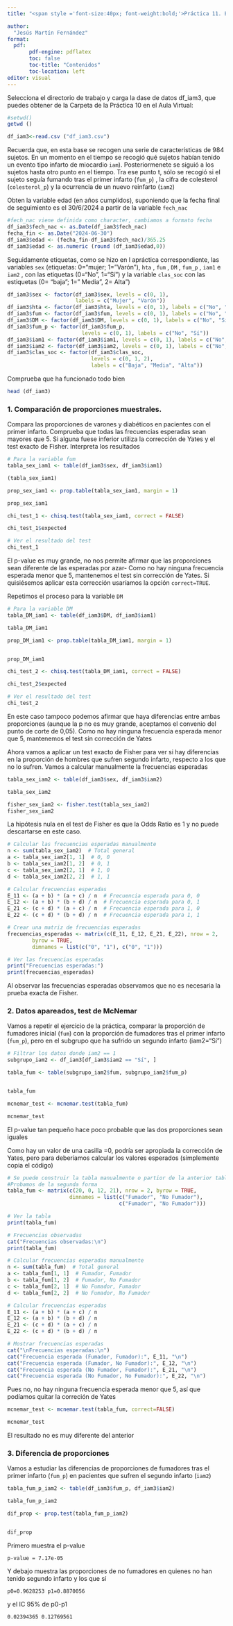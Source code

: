 ```yaml
---
title: "<span style ='font-size:40px; font-weight:bold;'>Práctica 11. Ejercicios</span>" 

author: 
  "Jesús Martín Fernández"
format: 
  pdf:
       pdf-engine: pdflatex
       toc: false
       toc-title: "Contenidos"
       toc-location: left
editor: visual
---
```


Selecciona el directorio de trabajo y carga la dase de datos df_iam3, que puedes obtener de la Carpeta de la Práctica 10 en el Aula Virtual:

```r
#setwd()
getwd ()

df_iam3<-read.csv ("df_iam3.csv")

```

Recuerda que, en esta base se recogen una serie de características de 984 sujetos. En un momento en el tiempo se recogió qué sujetos habían tenido un evento tipo infarto de miocardio `iam`). Posteriormenete se siguió a los sujetos hasta otro punto en el tiempo. Tra ese punto t, sólo se recogió si el sujeto seguía fumando tras el primer infarto (`fum_p`) , la cifra de colesterol (`colesterol_p`) y la ocurrencia de un nuevo reinfarto (`iam2`)

Obten la variable edad (en años cumplidos), suponiendo que la fecha final de seguimiento es el 30/6/2024 a partir de la variable `fech_nac`

```r
#fech_nac viene definida como character, cambiamos a formato fecha
df_iam3$fech_nac <- as.Date(df_iam3$fech_nac)
fecha_fin <- as.Date("2024-06-30")
df_iam3$edad <- (fecha_fin-df_iam3$fech_nac)/365.25
df_iam3$edad <- as.numeric (round (df_iam3$edad,0))


```

Seguidamente etiquetas, como se hizo en l apráctica correspondiente, las variables `sex` (etiquetas: 0="mujer; 1= "Varón"), `hta` , `fum` , `DM` , `fum_p` , `iam1` e `iam2` , con las etiquetas (0="No", 1="Sí") y la variable `clas_soc` con las estiquetas (0= "baja"; 1=" Media", 2= Alta")

```r
df_iam3$sex <- factor(df_iam3$sex, levels = c(0, 1), 
                      labels = c("Mujer", "Varón"))
df_iam3$hta <- factor(df_iam3$hta, levels = c(0, 1), labels = c("No", "Sí"))
df_iam3$fum <- factor(df_iam3$fum, levels = c(0, 1), labels = c("No", "Sí"))
df_iam3$DM <- factor(df_iam3$DM, levels = c(0, 1), labels = c("No", "Sí"))
df_iam3$fum_p <- factor(df_iam3$fum_p, 
                        levels = c(0, 1), labels = c("No", "Sí"))
df_iam3$iam1 <- factor(df_iam3$iam1, levels = c(0, 1), labels = c("No", "Sí"))
df_iam3$iam2 <- factor(df_iam3$iam2, levels = c(0, 1), labels = c("No", "Sí"))
df_iam3$clas_soc <- factor(df_iam3$clas_soc, 
                           levels = c(0, 1, 2), 
                           labels = c("Baja", "Media", "Alta"))
```

Comprueba que ha funcionado todo bien

```r
head (df_iam3)
```

### 1. Comparación de proporciones muestrales.

Compara las proporciones de varones y diabéticos en pacientes con el primer infarto. Comprueba que todas las frecuencias esperadas sean mayores que 5. Si alguna fuese inferior utiliza la corrección de Yates y el test exacto de Fisher. Interpreta los resultados

```r

# Para la variable fum
tabla_sex_iam1 <- table(df_iam3$sex, df_iam3$iam1)

(tabla_sex_iam1)

prop_sex_iam1 <- prop.table(tabla_sex_iam1, margin = 1)

prop_sex_iam1

chi_test_1 <- chisq.test(tabla_sex_iam1, correct = FALSE)

chi_test_1$expected

# Ver el resultado del test
chi_test_1
```

El p-value es muy grande, no nos permite afirmar que las proporciones sean diferente de las esperadas por azar- Como no hay ninguna frecuencia esperada menor que 5, mantenemos el test sin corrección de Yates. Si quisiésemos aplicar esta corrección usaríamos la opción `correct=TRUE`.

Repetimos el proceso para la variable `DM`

```r

# Para la variable DM
tabla_DM_iam1 <- table(df_iam3$DM, df_iam3$iam1)

tabla_DM_iam1

prop_DM_iam1 <- prop.table(tabla_DM_iam1, margin = 1)


prop_DM_iam1

chi_test_2 <- chisq.test(tabla_DM_iam1, correct = FALSE)

chi_test_2$expected

# Ver el resultado del test
chi_test_2

```

En este caso tampoco podemos afirmar que haya diferencias entre ambas proporciones (aunque la p no es muy grande, aceptamos el convenio del punto de corte de 0,05). Como no hay ninguna frecuencia esperada menor que 5, mantenemos el test sin corrección de Yates

Ahora vamos a aplicar un test exacto de Fisher para ver si hay diferencias en la proporción de hombres que sufren segundo infarto, respecto a los que no lo sufren. Vamos a calcular manualmente la frecuencias esperadas

```r

tabla_sex_iam2 <- table(df_iam3$sex, df_iam3$iam2)

tabla_sex_iam2

fisher_sex_iam2 <- fisher.test(tabla_sex_iam2)
fisher_sex_iam2
```

La hipótesis nula en el test de Fisher es que la Odds Ratio es 1 y no puede descartarse en este caso.

```r

# Calcular las frecuencias esperadas manualmente
n <- sum(tabla_sex_iam2)  # Total general
a <- tabla_sex_iam2[1, 1]  # 0, 0
b <- tabla_sex_iam2[1, 2]  # 0, 1
c <- tabla_sex_iam2[2, 1]  # 1, 0
d <- tabla_sex_iam2[2, 2]  # 1, 1

# Calcular frecuencias esperadas
E_11 <- (a + b) * (a + c) / n  # Frecuencia esperada para 0, 0
E_12 <- (a + b) * (b + d) / n  # Frecuencia esperada para 0, 1
E_21 <- (c + d) * (a + c) / n  # Frecuencia esperada para 1, 0
E_22 <- (c + d) * (b + d) / n  # Frecuencia esperada para 1, 1

# Crear una matriz de frecuencias esperadas
frecuencias_esperadas <- matrix(c(E_11, E_12, E_21, E_22), nrow = 2, 
        byrow = TRUE,
        dimnames = list(c("0", "1"), c("0", "1")))

# Ver las frecuencias esperadas
print("Frecuencias esperadas:")
print(frecuencias_esperadas)

```

Al observar las frecuencias esperadas observamos que no es necesaria la prueba exacta de Fisher.

### 2. Datos apareados, test de McNemar

Vamos a repetir el ejercicio de la práctica, comparar la proporción de fumadores inicial (`fum`) con la proporción de fumadores tras el primer infarto (`fum_p`), pero en el subgrupo que ha sufrido un segundo infarto (iam2="Sí")

```r

# Filtrar los datos donde iam2 == 1
subgrupo_iam2 <- df_iam3[df_iam3$iam2 == "Sí", ]

tabla_fum <- table(subgrupo_iam2$fum, subgrupo_iam2$fum_p)


tabla_fum

mcnemar_test <- mcnemar.test(tabla_fum)

mcnemar_test
```

El p-value tan pequeño hace poco probable que las dos proporciones sean iguales

Como hay un valor de una casilla =0, podría ser apropiada la corrección de Yates, pero para deberíamos calcular los valores esperados (simplemente copia el código)

```r

# Se puede construir la tabla manualmente o partior de la anterior tabla_fum
#Probamos de la segunda forma
tabla_fum <- matrix(c(20, 0, 12, 21), nrow = 2, byrow = TRUE,
                    dimnames = list(c("Fumador", "No Fumador"), 
                                    c("Fumador", "No Fumador")))

# Ver la tabla
print(tabla_fum)

# Frecuencias observadas
cat("Frecuencias observadas:\n")
print(tabla_fum)

# Calcular frecuencias esperadas manualmente
n <- sum(tabla_fum)  # Total general
a <- tabla_fum[1, 1]  # Fumador, Fumador
b <- tabla_fum[1, 2]  # Fumador, No Fumador
c <- tabla_fum[2, 1]  # No Fumador, Fumador
d <- tabla_fum[2, 2]  # No Fumador, No Fumador

# Calcular frecuencias esperadas
E_11 <- (a + b) * (a + c) / n
E_12 <- (a + b) * (b + d) / n
E_21 <- (c + d) * (a + c) / n
E_22 <- (c + d) * (b + d) / n

# Mostrar frecuencias esperadas
cat("\nFrecuencias esperadas:\n")
cat("Frecuencia esperada (Fumador, Fumador):", E_11, "\n")
cat("Frecuencia esperada (Fumador, No Fumador):", E_12, "\n")
cat("Frecuencia esperada (No Fumador, Fumador):", E_21, "\n")
cat("Frecuencia esperada (No Fumador, No Fumador):", E_22, "\n")
```

Pues no, no hay ninguna frecuencia esperada menor que 5, así que podíamos quitar la correción de Yates

```r

mcnemar_test <- mcnemar.test(tabla_fum, correct=FALSE)

mcnemar_test
```

El resultado no es muy diferente del anterior

### 3. Diferencia de proporciones

Vamos a estudiar las diferencias de proporciones de fumadores tras el primer infarto (`fum_p`) en pacientes que sufren el segundo infarto (`iam2`)

```r

tabla_fum_p_iam2 <- table(df_iam3$fum_p, df_iam3$iam2)

tabla_fum_p_iam2

dif_prop <- prop.test(tabla_fum_p_iam2)


dif_prop


```

Primero muestra el p-value

```         
p-value = 7.17e-05
```

Y debajo muestra las proporciones de no fumadores en quienes no han tenido segundo infarto y los que sí

```         
p0=0.9628253 p1=0.8870056
```

y el IC 95% de p0-p1

```         
0.02394365 0.12769561
```
